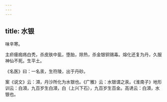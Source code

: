 ```yaml
---
---
---
```

title: 水银
---



味辛寒。

主疥瘘痂疡白秃，杀皮肤中虱，堕胎，除热，杀金银铜锡毒。熔化还复为丹，久服神仙不死。生平土。

《名医》曰：一名汞，生符陵，出于丹砂。

案《说文》云：澒，丹沙所化为水银也。《广雅》云：水银谓之汞。《淮南子》地形训云：白澒，九百岁生白澒，白（上兴下石），九百岁生百金。高诱云：白澒，水银也。